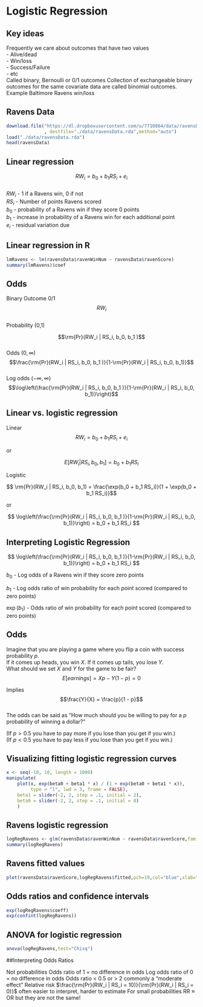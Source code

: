 # Logistic Regression

## Key ideas

Frequently we care about outcomes that have two values  
 - Alive/dead  
 - Win/loss  
 - Success/Failure  
 - etc  
Called binary, Bernoulli or 0/1 outcomes
Collection of exchangeable binary outcomes for the same covariate data are called binomial outcomes.
Example Baltimore Ravens win/loss

## Ravens Data

```r
download.file("https://dl.dropboxusercontent.com/u/7710864/data/ravensData.rda"
              , destfile="./data/ravensData.rda",method="auto")
load("./data/ravensData.rda")
head(ravensData)
```

## Linear regression

$$ RW_i = b_0 + b_1 RS_i + e_i $$  
$RW_i$ - 1 if a Ravens win, 0 if not  
$RS_i$ - Number of points Ravens scored  
$b_0$ - probability of a Ravens win if they score 0 points  
$b_1$ - increase in probability of a Ravens win for each additional point  
$e_i$ - residual variation due  

## Linear regression in R

```r
lmRavens <- lm(ravensData$ravenWinNum ~ ravensData$ravenScore)
summary(lmRavens)$coef
```

## Odds

Binary Outcome 0/1  
$$RW_i$$  
Probability (0,1)  

$$\rm{Pr}(RW_i | RS_i, b_0, b_1 )$$  
Odds $(0,\infty)$ $$\frac{\rm{Pr}(RW_i | RS_i, b_0, b_1 )}{1-\rm{Pr}(RW_i | RS_i, b_0, b_1)}$$  
Log odds $(-\infty,\infty)$  
$$\log\left(\frac{\rm{Pr}(RW_i | RS_i, b_0, b_1 )}{1-\rm{Pr}(RW_i | RS_i, b_0, b_1)}\right)$$  

## Linear vs. logistic regression

Linear  
$$ RW_i = b_0 + b_1 RS_i + e_i $$  

or  

$$ E[RW_i | RS_i, b_0, b_1] = b_0 + b_1 RS_i$$  

Logistic  

$$ \rm{Pr}(RW_i | RS_i, b_0, b_1) = \frac{\exp(b_0 + b_1 RS_i)}{1 + \exp(b_0 + b_1 RS_i)}$$  

or

$$ \log\left(\frac{\rm{Pr}(RW_i | RS_i, b_0, b_1 )}{1-\rm{Pr}(RW_i | RS_i, b_0, b_1)}\right) = b_0 + b_1 RS_i $$  

## Interpreting Logistic Regression

$$ \log\left(\frac{\rm{Pr}(RW_i | RS_i, b_0, b_1 )}{1-\rm{Pr}(RW_i | RS_i, b_0, b_1)}\right) = b_0 + b_1 RS_i $$   

$b_0$ - Log odds of a Ravens win if they score zero points  

$b_1$ - Log odds ratio of win probability for each point scored (compared to zero points)  

$\exp(b_1)$ - Odds ratio of win probability for each point scored (compared to zero points)  

## Odds

Imagine that you are playing a game where you flip a coin with success probability $p$.  
If it comes up heads, you win $X$. If it comes up tails, you lose $Y$.  
What should we set $X$ and $Y$ for the game to be fair?  
$$E[earnings]= X p - Y (1 - p) = 0$$

Implies $$\frac{Y}{X} = \frac{p}{1 - p}$$  
The odds can be said as "How much should you be willing to pay for a $p$ probability of winning a dollar?"  

(If $p > 0.5$ you have to pay more if you lose than you get if you win.)  
(If $p < 0.5$ you have to pay less if you lose than you get if you win.)  

## Visualizing fitting logistic regression curves

```r
x <- seq(-10, 10, length = 1000)
manipulate(
    plot(x, exp(beta0 + beta1 * x) / (1 + exp(beta0 + beta1 * x)), 
         type = "l", lwd = 3, frame = FALSE),
    beta1 = slider(-2, 2, step = .1, initial = 2),
    beta0 = slider(-2, 2, step = .1, initial = 0)
    )
```

## Ravens logistic regression

```r
logRegRavens <- glm(ravensData$ravenWinNum ~ ravensData$ravenScore,family="binomial")
summary(logRegRavens)
```

## Ravens fitted values
```r
plot(ravensData$ravenScore,logRegRavens$fitted,pch=19,col="blue",xlab="Score",ylab="Prob Ravens Win")
```

## Odds ratios and confidence intervals
```r
exp(logRegRavens$coeff)
exp(confint(logRegRavens))
```

## ANOVA for logistic regression
```r
anova(logRegRavens,test="Chisq")
```

##Interpreting Odds Ratios

Not probabilities
Odds ratio of 1 = no difference in odds
Log odds ratio of 0 = no difference in odds
Odds ratio < 0.5 or > 2 commonly a "moderate effect"
Relative risk $\frac{\rm{Pr}(RW_i | RS_i = 10)}{\rm{Pr}(RW_i | RS_i = 0)}$ often easier to interpret, harder to estimate
For small probabilities RR $\approx$ OR but they are not the same!